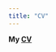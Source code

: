 ```yaml
---
title: "CV"
---
```


**My [CV](https://drive.google.com/open?id=15TLgaH6BDG-25io96hsB7gq5Ui1lV-Hg&authuser=garyxuyuhang%40gmail.com&usp=drive_fs)**

